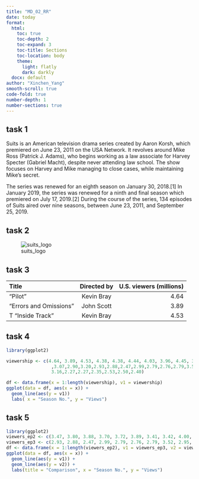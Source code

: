 ```yaml
---
title: "MD_02_RR"
date: today
format:
  html:
    toc: true
    toc-depth: 2
    toc-expand: 3
    toc-title: Sections
    toc-location: body
    theme:
      light: flatly
      dark: darkly
  docx: default
author: "Xinchen_Yang"
smooth-scroll: true
code-fold: true
number-depth: 1
number-sections: true
---
```


## task 1
Suits is an American television drama series created by Aaron Korsh, which premiered on June 23, 2011 on the USA Network. It revolves around Mike Ross (Patrick J. Adams), who begins working as a law associate for Harvey Specter (Gabriel Macht), despite never attending law school. The show focuses on Harvey and Mike managing to close cases, while maintaining Mike's secret.

The series was renewed for an eighth season on January 30, 2018.\[1\] In January 2019, the series was renewed for a ninth and final season which premiered on July 17, 2019.\[2\] During the course of the series, 134 episodes of Suits aired over nine seasons, between June 23, 2011, and September 25, 2019.

## task 2

![suits_logo](images/Suits_Logo.png)

## task 3


| Title                  | Directed by | U.S. viewers (millions) |
|:-----------------------|:-----------:|------------------------:|
| "Pilot"                | Kevin Bray  |                    4.64 |
| "Errors and Omissions" | John Scott  |                    3.89 |
| T "Inside Track"       | Kevin Bray  |                    4.53 |

## task 4

```r
library(ggplot2)

viewership <- c(4.64, 3.89, 4.53, 4.38, 4.38, 4.44, 4.03, 3.96, 4.45, 3.82, 3.96, 3.47, 3.47, 3.80, 3.88, 3.70,3.72,3.89,3.41,3.42,4.00,4.48,3.57,3.75,3.36
                 ,3.07,2.90,3.20,2.93,2.88,2.47,2.99,2.79,2.76,2.79,3.52,2.95,
                 3.16,2.27,2.27,2.35,2.53,2.50,2.40)

df <- data.frame(x = 1:length(viewership), v1 = viewership)
ggplot(data = df, aes(x = x)) +
  geom_line(aes(y = v1)) 
  labs( x = "Season No.", y = "Views")
```

## task 5

```r
library(ggplot2)
viewers_ep2 <- c(3.47, 3.80, 3.88, 3.70, 3.72, 3.89, 3.41, 3.42, 4.00, 4.48, 3.57, 3.75, 3.36, 3.07, 2.90, 3.20)
viewers_ep3 <- c(2.93, 2.88, 2.47, 2.99, 2.79, 2.76, 2.79, 3.52, 2.95, 3.16, 2.27, 2.27, 2.35, 2.53, 2.50, 2.40)
df <- data.frame(x = 1:length(viewers_ep2), v1 = viewers_ep3, v2 = viewers_ep2)
ggplot(data = df, aes(x = x)) +
  geom_line(aes(y = v1)) +
  geom_line(aes(y = v2)) +
  labs(title = "Comparison", x = "Season No.", y = "Views")
```
